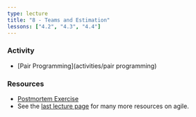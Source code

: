 ```yaml
---
type: lecture
title: "8 - Teams and Estimation"
lessons: ["4.2", "4.3", "4.4"]
---
```


### Activity

- [Pair Programming](activities/pair programming)

### Resources


* [Postmortem Exercise](https://docs.google.com/document/d/1ob0dfG_gefr_gQ8kbKr0kS4XpaKbc0oVAk4Te9tbDqM/edit)
* See the [last lecture page](lectures/08-hooks-and-agile) for many more resources on agile.
